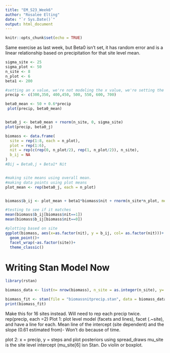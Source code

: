 ```yaml
---
title: "EM_S23_Week6"
author: "Rosalee Elting"
date: "`r Sys.Date()`"
output: html_document
---
```


```r
knitr::opts_chunk$set(echo = TRUE)
```
Same exercise as last week, but Beta0 isn't set, it has random error and is a linear relationship based on precipitation for that site level mean. 

```r
sigma_site <- 25
sigma_plot <- 50 
n_site <- 8
n_plot <- 6
beta1 <- 200

#setting an x value, we're not modeling the x value, we're setting the sites at known precipitations for each of 8 sites 
precip <- c(300,350, 400,450, 500, 550, 600, 700)

beta0_mean <- 50 + 0.6*precip
 plot(precip, beta0_mean)


beta0_j <- beta0_mean + rnorm(n_site, 0, sigma_site)
plot(precip, beta0_j)

```
```r
biomass <- data.frame(
  site = rep(1:8, each = n_plot),
  plot = rep(1:6),
  nit = rep(c(rep(0, n_plot/2), rep(1, n_plot/2)), n_site),
  b_ij = NA
)
#Bij = Beta0,j + Beta1* Nit


#making site means using overall mean. 
#making data points using plot means
plot_mean <- rep(beta0_j, each = n_plot)


biomass$b_ij <- plot_mean + beta1*biomass$nit + rnorm(n_site*n_plot, mean= 0, sd= sigma_plot)

#testing to see if it matches 
mean(biomass$b_ij[biomass$nit==1])
mean(biomass$b_ij[biomass$nit==0])

#plotting based on site
ggplot(biomass, aes(x=as.factor(nit), y = b_ij, col= as.factor(nit)))+ 
  geom_point()+
  facet_wrap(~as.factor(site))+
  theme_classic()
```

# Writing Stan Model Now

```r
library(rstan)

biomass_data <- list(n= nrow(biomass), n_site = as.integer(n_site), y= as.numeric(biomass$b_ij), site_id= biomass$site, nit = biomass$nit, precip = precip)

biomass_fit <- stan(file = "biomassnitprecip.stan", data = biomass_data, iter = 1000, chains= 4)
print(biomass_fit)
```

Make this for 16 sites instead. Will need to rep each precip twice. rep(precip, each =2)
Plot 1: plot level model (facets and lines), facet (.~site), and have a line for each. Mean line of the intercept (site dependent) and the slope (0.61 estimated from)- Won't do because of time. 

plot 2: x = precip, y = steps and plot posteriors using spread_draws
  mu_site is the site level intercept (mu_site[6] isn Stan. Do violin or boxplot. 


